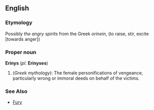 ==English==
===Etymology===
Possibly ''the angry spirits'' from the Greek ''orinein'', (to raise, stir, excite [towards anger])

===Proper noun===
'''Erinys''' (''pl.'' '''Erinyses''')
{{wikipedia}}
# (''Greek mythology''): The female personifications of vengeance, particularly wrong or immoral deeds on behalf of the victims.

===See Also===
* [[Fury]]
